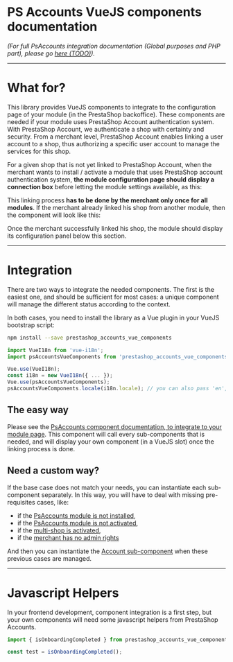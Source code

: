 
<Meta title=" Introduction" />

# PS Accounts VueJS components documentation

_(For full PsAccounts integration documentation (Global purposes and PHP part),
please go [here (TODO)](http://perdu.com))._


---
# What for?

This library provides VueJS components to integrate to the configuration page of
your module (in the PrestaShop backoffice). These components are needed if your
module uses PrestaShop Account authentication system.
With PrestaShop Account, we authenticate a shop with certainty and security.
From a merchant level, PrestaShop Account enables linking a user account to a shop,
thus authorizing a specific user account to manage the services for this shop.

For a given shop that is not yet linked to PrestaShop Account, when the merchant wants
to install / activate a module that uses PrestaShop account authentication system, **the
module configuration page should display a connection box** before letting the module
settings available, as this:

<Story id="components-panels-accountpanel--not-associated" height='175px' />

This linking process **has to be done by the merchant only once for all modules**.
If the merchant already linked his shop from another module, then the component will look
like this:

<Story id="components-panels-accountpanel--associated" height='175px' />

Once the merchant successfully linked his shop, the module should display its configuration
panel below this section.


---
# Integration

There are two ways to integrate the needed components. The first is the easiest one, and should be
sufficient for most cases: a unique component will manage the different status according to the context.

In both cases, you need to install the library as a Vue plugin in your VueJS bootstrap script:

```sh
npm install --save prestashop_accounts_vue_components
```

```javascript
import VueI18n from 'vue-i18n';
import psAccountsVueComponents from 'prestashop_accounts_vue_components';

Vue.use(VueI18n);
const i18n = new VueI18n({ ... });
Vue.use(psAccountsVueComponents);
psAccountsVueComponents.locale(i18n.locale); // you can also pass 'en', 'fr', 'it', ... directly!
```


## The easy way

Please see the [PsAccounts component documentation, to integrate to your module page](?path=/docs/integration-psaccounts-panel--connected#psaccounts-component-behavior).
This component will call every sub-components that is needed, and will display your own component
(in a VueJS slot) once the linking process is done.


## Need a custom way?

If the base case does not match your needs, you can instantiate each sub-component separately.
In this way, you will have to deal with missing pre-requisites cases, like:
- if the [PsAccounts module is not installed](?path=/docs/sub-components-alerts-alert-account-not-installed--not-installed),
- if the [PsAccounts module is not activated](?path=/docs/sub-components-alerts-alert-account-not-enabled--disabled),
- if the [multi-shop is activated](?path=/docs/integration-psaccounts-panel--multistore-selection),
- if the [merchant has no admin rights](?path=/docs/sub-components-panels-account--need-to-be-admin)

And then you can instantiate the [Account sub-component](?path=/docs/sub-components-panels-account--not-associated)
when these previous cases are managed.


---
# Javascript Helpers

In your frontend development, component integration is a first step, but your own components will need
some javascript helpers from PrestaShop Accounts.

```javascript
import { isOnboardingCompleted } from prestashop_accounts_vue_components;

const test = isOnboardingCompleted();
```
